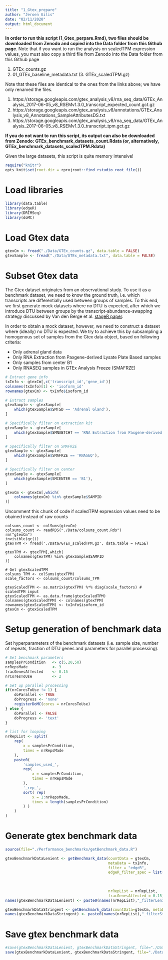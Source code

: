 ```yaml
---
title: "1_Gtex_prepare"
author: "Jeroen Gilis"
date: "02/11/2020"
output: html_document
---
```


**In order to run this script (1_Gtex_perpare.Rmd), two files should be downloaded from Zenodo and copied into the Data folder from this Github page**. Note that if you want to run the analysis on scaledTPM expression values, you must also copy a third file from Zenodo into the Data folder from this Github page

1. GTEx_counts.gz 
2. 01_GTEx_baseline_metadata.txt
(3. GTEx_scaledTPM.gz)

Note that these files are identical to the ones from the links above; we have only renamed the files.

1. https://storage.googleapis.com/gtex_analysis_v8/rna_seq_data/GTEx_Analysis_2017-06-05_v8_RSEMv1.3.0_transcript_expected_count.gct.gz
2. https://storage.googleapis.com/gtex_analysis_v8/annotations/GTEx_Analysis_v8_Annotations_SampleAttributesDS.txt
3. https://storage.googleapis.com/gtex_analysis_v8/rna_seq_data/GTEx_Analysis_2017-06-05_v8_RSEMv1.3.0_transcript_tpm.gct.gz

**If you do not want to run this script, its output can also be downloaded from Zenodo: GTEx_benchmark_datasets_count.Rdata (or, alternatively, GTEx_benchmark_datasets_scaledTPM.Rdata) **

Given the large datasets, this script is quite memory intensive!

```r
require("knitr")
opts_knit$set(root.dir = rprojroot::find_rstudio_root_file())
```

# Load libraries

```r
library(data.table)
library(edgeR)
library(DRIMSeq)
library(doMC)
```

# Load Gtex data

```r
gtexCm <- fread("./Data/GTEx_counts.gz", data.table = FALSE)
gtexSample <- fread("./Data/GTEx_metadata.txt", data.table = FALSE)
```

# Subset Gtex data

The Gtex dataset originates from an observational study. To use it as a benchmark dataset, we need to know the ground truth, i.e. which transcripts are differentially used between groups of samples. To this end, we first generate mock datasets where no DTU is expected, after which we introduce DTU between groups by the transcript-abundance-swapping strategy discussed by Van den Berge et al. [stageR paper](https://doi.org/10.1186/s13059-017-1277-0).

In order to obtain a mock dataset, however, we need to construct a dataset where (ideally) no DTU is expected. We try to achieve this by subsampling a homogenous set of samples from the Gtex data object, based on following criteria:

- Only adrenal gland data 
- Only RNA Extraction from Paxgene-derived Lysate Plate Based samples
- Only samples from center B1
- Only RNASEQ samples in GTEx Analysis Freeze (SMAFRZE)

```r
# Extract gene info
txInfo <- gtexCm[,c('transcript_id','gene_id')]
colnames(txInfo)[1] <- 'isoform_id'
rownames(gtexCm) <- txInfo$isoform_id

# Extract samples
gtexSample <- gtexSample[
    which(gtexSample$SMTSD == 'Adrenal Gland'),
]

# Specifically filter on extraction kit
gtexSample <- gtexSample[
    which(gtexSample$SMNABTCHT == 'RNA Extraction from Paxgene-derived Lysate Plate Based'),
]

# Specifically filter on SMAFRZE
gtexSample <- gtexSample[
    which(gtexSample$SMAFRZE == 'RNASEQ'),
]

# Specifically filter on center
gtexSample <- gtexSample[
    which(gtexSample$SMCENTER == 'B1'),
]

gtexCm <- gtexCm[,which(
    colnames(gtexCm) %in% gtexSample$SAMPID
)]
```

Uncomment this chunk of code if scaledTPM expression values need to be obained instead of raw counts

```
colsums_count <- colSums(gtexCm)
colsums_count <- readRDS("./Data/colsums_count.Rds")
rm("gtexCm")
invisible(gc())
gtexTPM <- fread('./Data/GTEx_scaledTPM.gz', data.table = FALSE)

gtexTPM <- gtexTPM[,which(
    colnames(gtexTPM) %in% gtexSample$SAMPID
)]

# Get gtexScaledTPM 
colsums_TPM <- colSums(gtexTPM)
scale_factors <- colsums_count/colsums_TPM

gtexScaledTPM <- as.matrix(gtexTPM) %*% diag(scale_factors) # scaledTPM input
gtexScaledTPM <- as.data.frame(gtexScaledTPM)
colnames(gtexScaledTPM) <- colnames(gtexTPM)
rownames(gtexScaledTPM) <- txInfo$isoform_id
gtexCm <- gtexScaledTPM
```

# Setup generation of benchmark data

Set hyperparameters of the benchmark datasets (i.e. sample size, number of repeats, fraction of DTU genes and parameters for parallel processing).

```r
# Set benchmark parameters
samplesPrCondition   <- c(5,20,50) 
nrRepsMade           <- 3
fracGenesAffected    <- 0.15
nrCoresToUse         <- 2

# Set up parallel processing
if(nrCoresToUse != 1) {
    doParallel <- TRUE
    doProgress <- 'none'
    registerDoMC(cores = nrCoresToUse)
} else {
    doParallel <- FALSE
    doProgress <- 'text'
}

# list for looping
nrRepList <- split(
    rep(
        x = samplesPrCondition,
        times = nrRepsMade
    ),
    paste0(
        'samples_used_',
        rep(
            x = samplesPrCondition,
            times = nrRepsMade
        ),
        '_rep_',
        sort( rep(
            x = 1:nrRepsMade,
            times = length(samplesPrCondition)
        ) )
    )
)
```

# Generate gtex benchmark data

```r
source(file="./Performance_benchmarks/getBenchmark_data.R")
```

```r
gtexBenchmarkDataLenient <- getBenchmark_data(countData = gtexCm,
                                              metaData = txInfo,
                                              filter = "edgeR",
                                              edgeR_filter_spec = list(min.count = 10, 
                                                                       min.total.count = 15, 
                                                                       large.n = 10, 
                                                                       min.prop = 0.7), 
                                              nrRepList = nrRepList, 
                                              fracGenesAffected = 0.15)
names(gtexBenchmarkDataLenient) <- paste0(names(nrRepList),"_filterLenient")

gtexBenchmarkDataStringent <- getBenchmark_data(countData=gtexCm, metaData=txInfo,filter="DRIMSeq", nrRepList=nrRepList, fracGenesAffected=0.15)
names(gtexBenchmarkDataStringent) <- paste0(names(nrRepList),"_filterStringent")
```

# Save gtex benchmark data

```r
#save(gtexBenchmarkDataLenient, gtexBenchmarkDataStringent, file="./Data/GTEx_benchmark_datasets_count.Rdata")
save(gtexBenchmarkDataLenient, gtexBenchmarkDataStringent, file="./Data/GTEx_benchmark_datasets_scaledTPM.Rdata")
```

